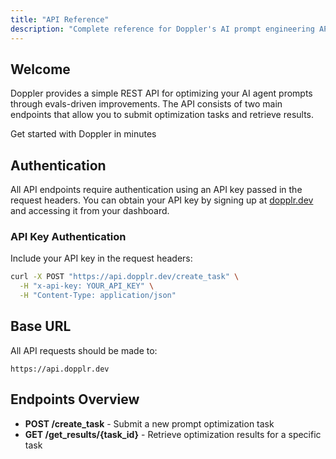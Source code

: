 ```yaml
---
title: "API Reference"
description: "Complete reference for Doppler's AI prompt engineering API endpoints"
---
```


## Welcome

Doppler provides a simple REST API for optimizing your AI agent prompts through evals-driven improvements. The API consists of two main endpoints that allow you to submit optimization tasks and retrieve results.

<Card title="Quick Start Tutorial" icon="play" href="/quickstart">
  Get started with Doppler in minutes
</Card>

## Authentication

All API endpoints require authentication using an API key passed in the request headers. You can obtain your API key by signing up at [dopplr.dev](https://dopplr.dev) and accessing it from your dashboard.

### API Key Authentication

Include your API key in the request headers:

```bash
curl -X POST "https://api.dopplr.dev/create_task" \
  -H "x-api-key: YOUR_API_KEY" \
  -H "Content-Type: application/json"
```

## Base URL

All API requests should be made to:

```
https://api.dopplr.dev
```

## Endpoints Overview

- **POST /create_task** - Submit a new prompt optimization task
- **GET /get_results/{task_id}** - Retrieve optimization results for a specific task
